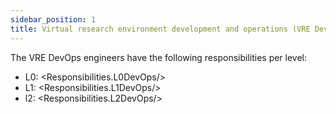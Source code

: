 ```yaml
---
sidebar_position: 1
title: Virtual research environment development and operations (VRE DevOps) engineer
---
```


The VRE DevOps engineers have the following responsibilities per level:
- L0: <Responsibilities.L0DevOps/>
- L1: <Responsibilities.L1DevOps/>
- l2: <Responsibilities.L2DevOps/>